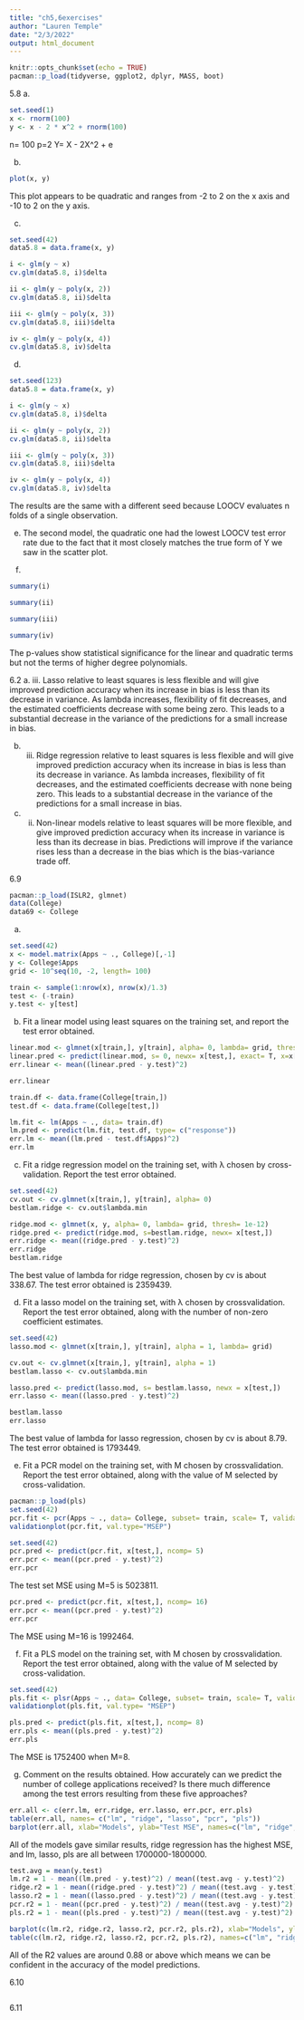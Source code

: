 ```yaml
---
title: "ch5,6exercises"
author: "Lauren Temple"
date: "2/3/2022"
output: html_document
---
```


```r
knitr::opts_chunk$set(echo = TRUE)
pacman::p_load(tidyverse, ggplot2, dplyr, MASS, boot)
```

5.8
a.
```r
set.seed(1)
x <- rnorm(100)
y <- x - 2 * x^2 + rnorm(100)
```

n= 100
p=2
Y= X - 2X^2 + e

b.
```r
plot(x, y)
```
This plot appears to be quadratic and ranges from -2 to 2 on the x axis and -10 to 2 on the y axis.

c.
```r
set.seed(42)
data5.8 = data.frame(x, y)
```

```r
i <- glm(y ~ x)
cv.glm(data5.8, i)$delta
```

```r
ii <- glm(y ~ poly(x, 2))
cv.glm(data5.8, ii)$delta
```

```r
iii <- glm(y ~ poly(x, 3))
cv.glm(data5.8, iii)$delta
```

```r
iv <- glm(y ~ poly(x, 4))
cv.glm(data5.8, iv)$delta
```

d.
```r
set.seed(123)
data5.8 = data.frame(x, y)
```

```r
i <- glm(y ~ x)
cv.glm(data5.8, i)$delta
```

```r
ii <- glm(y ~ poly(x, 2))
cv.glm(data5.8, ii)$delta
```

```r
iii <- glm(y ~ poly(x, 3))
cv.glm(data5.8, iii)$delta
```

```r
iv <- glm(y ~ poly(x, 4))
cv.glm(data5.8, iv)$delta
```

The results are the same with a different seed because LOOCV evaluates n folds of a single observation.

e.
The second model, the quadratic one had the lowest LOOCV test error rate due to the fact that it most closely matches the true form of Y we saw in the scatter plot. 

f.
```r
summary(i)
```

```r
summary(ii)
```

```r
summary(iii)
```

```r
summary(iv)
```

The p-values show statistical significance for the linear and quadratic terms but not the terms of higher degree polynomials. 

6.2
a. iii. Lasso relative to least squares is less flexible and will give improved prediction accuracy when its increase in bias is less than its decrease in variance. As lambda increases, flexibility of fit decreases, and the estimated coefficients decrease with some being zero. This leads to a substantial decrease in the variance of the predictions for a small increase in bias.

b. iii. Ridge regression relative to least squares is less flexible and will give improved prediction accuracy when its increase in bias is less than its decrease in variance. As lambda increases, flexibility of fit decreases, and the estimated coefficients decrease with none being zero. This leads to a substantial decrease in the variance of the predictions for a small increase in bias.

c. ii. Non-linear models relative to least squares will be more flexible, and give improved prediction accuracy when its increase in variance is less than its decrease in bias. Predictions will improve if the variance rises less than a decrease in the bias which is the bias-variance trade off.
  

6.9
```r
pacman::p_load(ISLR2, glmnet)
data(College)
data69 <- College
```

a.
```r
set.seed(42)
x <- model.matrix(Apps ~ ., College)[,-1]
y <- College$Apps
grid <- 10^seq(10, -2, length= 100)
```

```r
train <- sample(1:nrow(x), nrow(x)/1.3)
test <- (-train)
y.test <- y[test]
```

b. Fit a linear model using least squares on the training set, and report the test error obtained.
```r
linear.mod <- glmnet(x[train,], y[train], alpha= 0, lambda= grid, thresh= 1e-12)
linear.pred <- predict(linear.mod, s= 0, newx= x[test,], exact= T, x=x[train,],  y= y[train])
err.linear <- mean((linear.pred - y.test)^2)

err.linear
```

```r
train.df <- data.frame(College[train,])
test.df <- data.frame(College[test,])
```

```r
lm.fit <- lm(Apps ~ ., data= train.df)
lm.pred <- predict(lm.fit, test.df, type= c("response"))
err.lm <- mean((lm.pred - test.df$Apps)^2)
err.lm
```


c. Fit a ridge regression model on the training set, with λ chosen by cross-validation. Report the test error obtained.
```r
set.seed(42)
cv.out <- cv.glmnet(x[train,], y[train], alpha= 0)
bestlam.ridge <- cv.out$lambda.min

ridge.mod <- glmnet(x, y, alpha= 0, lambda= grid, thresh= 1e-12)
ridge.pred <- predict(ridge.mod, s=bestlam.ridge, newx= x[test,])
err.ridge <- mean((ridge.pred - y.test)^2)
err.ridge
bestlam.ridge
```

The best value of lambda for ridge regression, chosen by cv is about 338.67. The test error obtained is 2359439.

d. Fit a lasso model on the training set, with λ chosen by crossvalidation. Report the test error obtained, along with the number of non-zero coefficient estimates.
```r
set.seed(42)
lasso.mod <- glmnet(x[train,], y[train], alpha = 1, lambda= grid)

cv.out <- cv.glmnet(x[train,], y[train], alpha = 1)
bestlam.lasso <- cv.out$lambda.min

lasso.pred <- predict(lasso.mod, s= bestlam.lasso, newx = x[test,])
err.lasso <- mean((lasso.pred - y.test)^2)

bestlam.lasso
err.lasso
```
The best value of lambda for lasso regression, chosen by cv is about 8.79. The test error obtained is 1793449.


e. Fit a PCR model on the training set, with M chosen by crossvalidation. Report the test error obtained, along with the value of M selected by cross-validation.
```r
pacman::p_load(pls)
set.seed(42)
pcr.fit <- pcr(Apps ~ ., data= College, subset= train, scale= T, validation= "CV")
validationplot(pcr.fit, val.type="MSEP")
```
```r
set.seed(42)
pcr.pred <- predict(pcr.fit, x[test,], ncomp= 5)
err.pcr <- mean((pcr.pred - y.test)^2)
err.pcr
```
The test set MSE using M=5 is 5023811.

```r
pcr.pred <- predict(pcr.fit, x[test,], ncomp= 16)
err.pcr <- mean((pcr.pred - y.test)^2)
err.pcr
```
The MSE using M=16 is 1992464.

f. Fit a PLS model on the training set, with M chosen by crossvalidation. Report the test error obtained, along with the value of M selected by cross-validation.
```r
set.seed(42)
pls.fit <- plsr(Apps ~ ., data= College, subset= train, scale= T, validation= "CV")
validationplot(pls.fit, val.type= "MSEP")
```
```r
pls.pred <- predict(pls.fit, x[test,], ncomp= 8)
err.pls <- mean((pls.pred - y.test)^2)
err.pls
```
The MSE is 1752400 when M=8.

g. Comment on the results obtained. How accurately can we predict the number of college applications received? Is there much difference among the test errors resulting from these five approaches?
```r
err.all <- c(err.lm, err.ridge, err.lasso, err.pcr, err.pls)
table(err.all, names= c("lm", "ridge", "lasso", "pcr", "pls"))
barplot(err.all, xlab="Models", ylab="Test MSE", names=c("lm", "ridge", "lasso", "pcr", "pls"))
```
All of the models gave similar results, ridge regression has the highest MSE, and lm, lasso, pls are all between 1700000-1800000.

```r
test.avg = mean(y.test)
lm.r2 = 1 - mean((lm.pred - y.test)^2) / mean((test.avg - y.test)^2)
ridge.r2 = 1 - mean((ridge.pred - y.test)^2) / mean((test.avg - y.test)^2)
lasso.r2 = 1 - mean((lasso.pred - y.test)^2) / mean((test.avg - y.test)^2)
pcr.r2 = 1 - mean((pcr.pred - y.test)^2) / mean((test.avg - y.test)^2)
pls.r2 = 1 - mean((pls.pred - y.test)^2) / mean((test.avg - y.test)^2)
```

```r
barplot(c(lm.r2, ridge.r2, lasso.r2, pcr.r2, pls.r2), xlab="Models", ylab="R2",names=c("lm", "ridge", "lasso", "pcr", "pls"))
table(c(lm.r2, ridge.r2, lasso.r2, pcr.r2, pls.r2), names=c("lm", "ridge", "lasso", "pcr", "pls") )
```
All of the R2 values are around 0.88 or above which means we can be confident in the accuracy of the model predictions.


6.10
```r

```

6.11
```r

```

